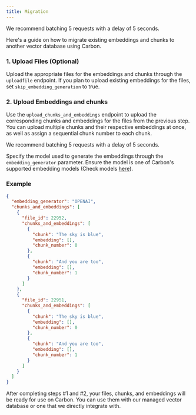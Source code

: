 ```yaml
---
title: Migration
---
```


<Note>We recommend batching 5 requests with a delay of 5 seconds.</Note>

Here's a guide on how to migrate existing embeddings and chunks to another vector database using Carbon.

### 1. Upload Files (Optional)

Upload the appropriate files for the embeddings and chunks through the `uploadfile` endpoint. If you plan to upload existing embeddings for the files, set `skip_embedding_generation` to true.

### 2. Upload Embeddings and chunks

Use the `upload_chunks_and_embeddings` endpoint to upload the corresponding chunks and embeddings for the files from the previous step. You can upload multiple chunks and their respective embeddings at once, as well as assign a sequential chunk number to each chunk.

<Note>We recommend batching 5 requests with a delay of 5 seconds.</Note>

Specify the model used to generate the embeddings through the `embedding_generator` parameter. Ensure the model is one of Carbon's supported embedding models (Check models [here](learn/models/models)).

### Example

```json
{
  "embedding_generator": "OPENAI",
  "chunks_and_embeddings": [
    {
      "file_id": 22952,
      "chunks_and_embeddings": [
        {
          "chunk": "The sky is blue",
          "embedding": [],
          "chunk_number": 0
        },
        {
          "chunk": "And you are too",
          "embedding": [],
          "chunk_number": 1
        }
      ]
    },
    {
      "file_id": 22951,
      "chunks_and_embeddings": [
        {
          "chunk": "The sky is blue",
          "embedding": [],
          "chunk_number": 0
        },
        {
          "chunk": "And you are too",
          "embedding": [],
          "chunk_number": 1
        }
      ]
    }
  ]
}
```

After completing steps #1 and #2, your files, chunks, and embeddings will be ready for use on Carbon. You can use them with our managed vector database or one that we directly integrate with.

